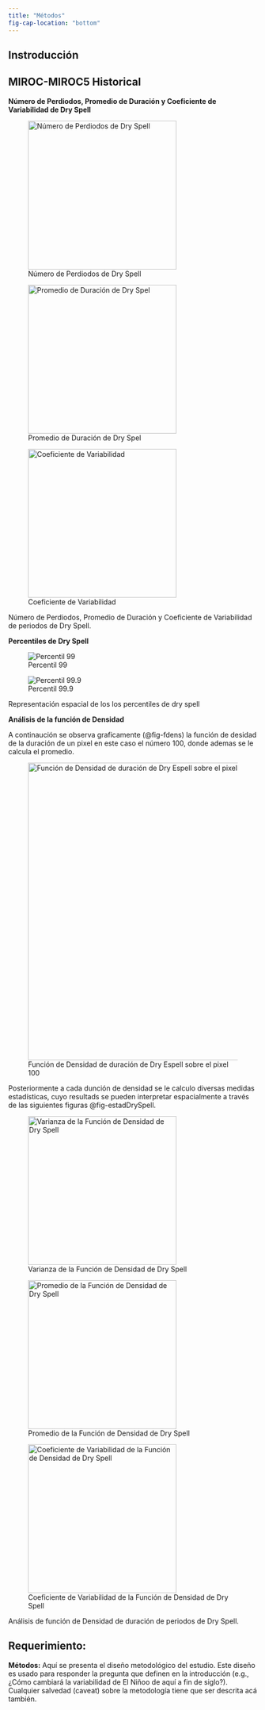 ```yaml
---
title: "Métodos"
fig-cap-location: "bottom"
---
```


## Instroducción

## MIROC-MIROC5 Historical

**Número de Perdiodos, Promedio de Duración y Coeficiente de Variabilidad de Dry Spell**

::: {#fig-estadisticasDrySpell layout-ncol="3"}

![Número de Perdiodos de Dry Spell](images/MIROC5_hist_N_periods.png){#fig-periMIROC5 width="300"}

![Promedio de Duración de Dry Spel](images/MIROC5_hist_prom_dur.png){#fig-meanMIROC5  width="300"}

![Coeficiente de Variabilidad](images/MIROC5_hist_c_var.png){#fig-cvMIROC5  width="300"}

Número de Perdiodos, Promedio de Duración y Coeficiente de Variabilidad de periodos de Dry Spell.
:::



**Percentiles de Dry Spell**

::: {#fig-percentiles layout-ncol="2" }
![Percentil 99](images/MIROC5_hist_p99.png){#fig-p99MIROC5}

![Percentil 99.9](images/MIROC5_hist_p999.png){#fig-p999MIROC5}

Representación espacial de los los percentiles de dry spell
:::


**Análisis de la función de Densidad**

A continaución se observa  graficamente (@fig-fdens) la función de desidad de la duración de un pixel en este caso el número 100, donde ademas se le calcula el promedio.

![Función de Densidad de duración de Dry Espell sobre el pixel 100](images/fun_densidad_p100.png){#fig-fdens  fig-aling="center" width="600"}

Posteriormente a cada dunción de densidad se le calculo diversas medidas estadísticas, cuyo resultads se pueden interpretar espacialmente a través de las siguientes figuras @fig-estadDrySpell.

::: {#fig-estadDrySpell layout-ncol="3"}

![Varianza de la Función de Densidad de Dry Spell](images/MIROC5_hist_var_dens.png){#fig-meanMIROC5varDens  width="300"}


![Promedio de la Función de Densidad de Dry Spell](images/MIROC5_hist_mean_dens.png){#fig-periMIROC5meanDens width="300"}



![Coeficiente de Variabilidad de la Función de Densidad de Dry Spell](images/MIROC5_hist_vc_dens.png){#fig-cvMIROC5vcDens  width="300"}

Análisis de función de Densidad de duración de periodos de Dry Spell.
:::



## Requerimiento:

**Métodos:** Aquí se presenta el diseño metodológico del estudio. Este diseño es usado para responder la pregunta que definen en la introducción (e.g., ¿Cómo cambiará la variabilidad de El Niñoo de aquí a fin de siglo?). Cualquier salvedad (caveat) sobre la metodología tiene que ser descrita acá también.
